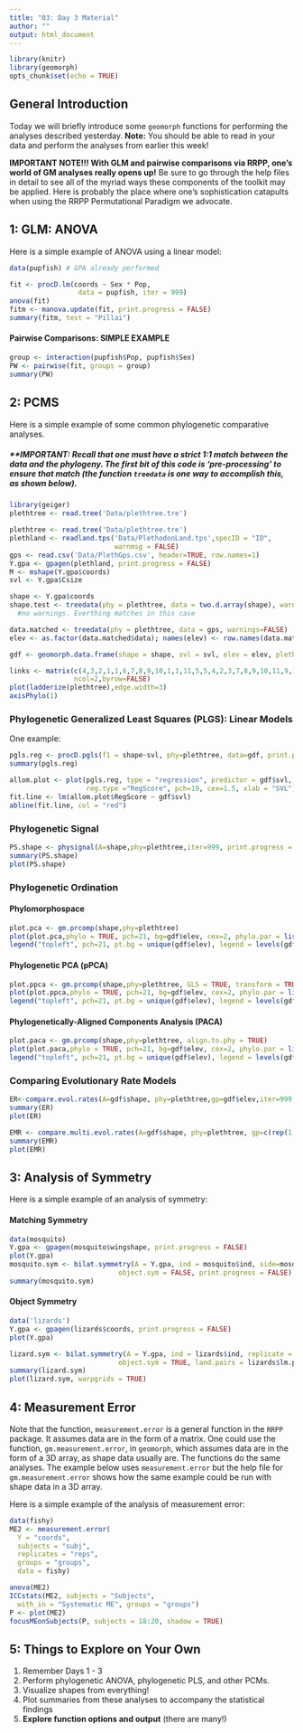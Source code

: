 ```yaml
---
title: "03: Day 3 Material"
author: ""
output: html_document
---
```


```r
library(knitr)
library(geomorph)
opts_chunk$set(echo = TRUE)
```

## General Introduction

Today we will briefly introduce some `geomorph` functions for performing the analyses described yesterday. **Note:** You should be able to read in your data and perform the analyses from earlier this week! 

**IMPORTANT NOTE!!! With GLM and pairwise comparisons via RRPP, one's world of GM analyses really opens up!** Be sure to go through the help files in detail to see all of the myriad ways these components of the toolkit may be applied. Here is probably the place where one's sophistication catapults when using the RRPP Permutational Paradigm we advocate.


## 1: GLM: ANOVA

Here is a simple example of ANOVA using a linear model: 

```r
data(pupfish) # GPA already performed

fit <- procD.lm(coords ~ Sex * Pop, 
                 data = pupfish, iter = 999)
anova(fit)
fitm <- manova.update(fit, print.progress = FALSE)
summary(fitm, test = "Pillai")
```

#### Pairwise Comparisons: SIMPLE EXAMPLE

```r
group <- interaction(pupfish$Pop, pupfish$Sex)
PW <- pairwise(fit, groups = group)
summary(PW)
```

## 2: PCMS

Here is a simple example of some common phylogenetic comparative analyses.

##### **IMPORTANT: Recall that one must have a strict 1:1 match between the data and the phylogeny. The first bit of this code is 'pre-processing' to ensure that match (the function `treedata` is one way to accomplish this, as shown below).

```r
library(geiger)
plethtree <- read.tree('Data/plethtree.tre')

plethtree <- read.tree('Data/plethtree.tre')
plethland <- readland.tps('Data/PlethodonLand.tps',specID = "ID",
                          warnmsg = FALSE)
gps <- read.csv('Data/PlethGps.csv', header=TRUE, row.names=1)
Y.gpa <- gpagen(plethland, print.progress = FALSE)
M <- mshape(Y.gpa$coords)
svl <- Y.gpa$Csize

shape <- Y.gpa$coords
shape.test <- treedata(phy = plethtree, data = two.d.array(shape), warnings = TRUE)
  #no warnings. Everthing matches in this case

data.matched <- treedata(phy = plethtree, data = gps, warnings=FALSE)
elev <- as.factor(data.matched$data); names(elev) <- row.names(data.matched$data)

gdf <- geomorph.data.frame(shape = shape, svl = svl, elev = elev, plethtree = plethtree)

links <- matrix(c(4,3,2,1,1,6,7,8,9,10,1,1,11,5,5,4,2,3,7,8,9,10,11,9,10,1),
                ncol=2,byrow=FALSE)
plot(ladderize(plethtree),edge.width=3)
axisPhylo(1)
```

### Phylogenetic Generalized Least Squares (PLGS): Linear Models

One example: 

```r
pgls.reg <- procD.pgls(f1 = shape~svl, phy=plethtree, data=gdf, print.progress = FALSE)
summary(pgls.reg)

allom.plot <- plot(pgls.reg, type = "regression", predictor = gdf$svl,
                   reg.type ="RegScore", pch=19, cex=1.5, xlab = "SVL") # make sure to have a predictor 
fit.line <- lm(allom.plot$RegScore ~ gdf$svl)
abline(fit.line, col = "red")

```

### Phylogenetic Signal

```r
PS.shape <- physignal(A=shape,phy=plethtree,iter=999, print.progress = FALSE)
summary(PS.shape)
plot(PS.shape)
```

### Phylogenetic Ordination

#### Phylomorphospace

```r
plot.pca <- gm.prcomp(shape,phy=plethtree)
plot(plot.pca,phylo = TRUE, pch=21, bg=gdf$elev, cex=2, phylo.par = list(tip.labels = FALSE, node.labels = FALSE) )
legend("topleft", pch=21, pt.bg = unique(gdf$elev), legend = levels(gdf$elev))
```

#### Phylogenetic PCA (pPCA)
```r
plot.ppca <- gm.prcomp(shape,phy=plethtree, GLS = TRUE, transform = TRUE)
plot(plot.ppca,phylo = TRUE, pch=21, bg=gdf$elev, cex=2, phylo.par = list(tip.labels = FALSE, node.labels = FALSE) )
legend("topleft", pch=21, pt.bg = unique(gdf$elev), legend = levels(gdf$elev))
```

#### Phylogenetically-Aligned Components Analysis (PACA)
```r
plot.paca <- gm.prcomp(shape,phy=plethtree, align.to.phy = TRUE)
plot(plot.paca,phylo = TRUE, pch=21, bg=gdf$elev, cex=2, phylo.par = list(tip.labels = FALSE, node.labels = FALSE) )
legend("topleft", pch=21, pt.bg = unique(gdf$elev), legend = levels(gdf$elev))
```

### Comparing Evolutionary Rate Models

```r
ER<-compare.evol.rates(A=gdf$shape, phy=plethtree,gp=gdf$elev,iter=999, method = 'permutation',print.progress = FALSE)
summary(ER)
plot(ER)

EMR <- compare.multi.evol.rates(A=gdf$shape, phy=plethtree, gp=c(rep(1,5),rep(2,6)), print.progress = FALSE)
summary(EMR)
plot(EMR)
```


## 3: Analysis of Symmetry

Here is a simple example of an analysis of symmetry: 

#### Matching Symmetry

```r
data(mosquito)
Y.gpa <- gpagen(mosquito$wingshape, print.progress = FALSE)
plot(Y.gpa)
mosquito.sym <- bilat.symmetry(A = Y.gpa, ind = mosquito$ind, side=mosquito$side, 
                           object.sym = FALSE, print.progress = FALSE)
summary(mosquito.sym)
```

#### Object Symmetry

```r
data('lizards')
Y.gpa <- gpagen(lizards$coords, print.progress = FALSE)
plot(Y.gpa)

lizard.sym <- bilat.symmetry(A = Y.gpa, ind = lizards$ind, replicate = lizards$rep,
                           object.sym = TRUE, land.pairs = lizards$lm.pairs, print.progress = FALSE)
summary(lizard.sym)
plot(lizard.sym, warpgrids = TRUE)
```


## 4: Measurement Error

Note that the function, `measurement.error` is a general function in the `RRPP` package.  It assumes data are in the form of a matrix.  One could use the function, `gm.measurement.error`, in `geomorph`, which assumes data are in the form of a 3D array, as shape data usually are.  The functions do the same analyses.  The example below uses `measurement.error` but the help file for `gm.measurement.error` shows how the same example could be run with shape data in a 3D array.

Here is a simple example of the analysis of measurement error: 

```r
data(fishy)
ME2 <- measurement.error(
  Y = "coords",
  subjects = "subj",
  replicates = "reps",
  groups = "groups",
  data = fishy)

anova(ME2)
ICCstats(ME2, subjects = "Subjects", 
  with_in = "Systematic ME", groups = "groups")
P <- plot(ME2)
focusMEonSubjects(P, subjects = 18:20, shadow = TRUE)
```


## 5: Things to Explore on Your Own

1. Remember Days 1 - 3
2. Perform phylogenetic ANOVA, phylogenetic PLS, and other PCMs. 
3. Visualize shapes from everything!
4. Plot summaries from these analyses to accompany the statistical findings
5. **Explore function options and output** (there are many!)

